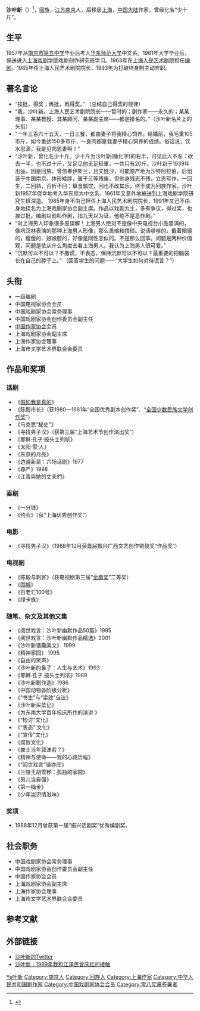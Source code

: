 '''沙叶新'''（{{bd|1939年|7月13日|2018年|7月26日|catIdx=S}}）<ref>{{Cite web |url=http://ent.ifeng.com/a/20180727/43078151_0.shtml |title=著名剧作家沙叶新去世 曾与陈道明共演《围城》 |accessdate=2018-07-27 |archive-date=2018-07-27 |archive-url=https://web.archive.org/web/20180727054716/http://ent.ifeng.com/a/20180727/43078151_0.shtml |dead-url=no }}</ref>，[[回族|回族]]，[[江苏省|江苏]][[南京市|南京]]人，后移居[[上海|上海]]，[[中国大陆|中国大陆]]作家，曾经化名“少十斤”。

== 生平 ==
1957年从[[南京市第五中学|南京市第五中学]]毕业后考入[[华东师范大学|华东师范大学]]中文系。1961年大学毕业后，保送进入[[上海戏剧学院|上海戏剧学院]]戏剧创作研究班学习。1963年在[[上海人民艺术剧院|上海人民艺术剧院]]担任[[编剧|编剧]]。1985年任上海人民艺术剧院院长，1993年为打破终身制主动弃职。

== 著名言论 ==
*“挨批，得奖；再批，再得奖。” （总结自己得奖的规律）
*“我，沙叶新。上海人民艺术剧院院长——暂时的；剧作家——永久的；某某理事、某某教授、其某顾问、某某副主席——都是掛名的。”（沙叶新名片上的头衔）
*“一年三百六十五天，一日三餐，都由妻子将我精心饲养。结婚前，我毛重105市斤，如今重达150多市斤，一身肉都是我妻子精心饲养的成绩。俗话说，饮水思源，我是见肉思妻啊！” 
*“沙叶新，曾化名少十斤。少十斤为沙叶新(簡化字)的右半，可见此人不左：砍去一半，也不过十斤，又足见他无足轻重，一共只有20斤。沙叶新于1939年出品，因是回族，曾信奉伊斯兰，且又姓沙，可能原产地为沙特阿拉伯，后组装于中国南京。体形矮胖，属于三等残废，但他身残志不残，立志写作，一回生，二回熟，百折不回；箪食瓢饮，回也不改其乐，终于成为回族作家。沙叶新1957年侥幸地考入华东师大中文系，1961年又意外地被送到上海戏剧学院研究生班深造。 1985年身不由己担任上海人民艺术剧院院长，1991年又己不由身地挂名为上海戏剧家协会副主席。作品以戏剧为主，多有争议，得过奖，也挨过批。编剧以前叫作剧，指九天以为证，他绝不是恶作剧。”
*“对上海男人印象很多是误解！上海男人绝对不是像中央电视台小品里演的，像巩汉林表演的那种上海男人形像，那么畏缩和猥琐。说话嗲嗲的，戴着眼镜的，瘦瘦的、娘娘腔的，好像是同性恋似的。不是那么回事。问题是两种价值观，问题是侬从什么角度去看上海男人。我认为上海男人很可爱。”
*“沉默可以不可以？不撒谎，不表态，保持沉默可以不可以？最重要的把脑袋长在自己的脖子上。” （回答学生的问题——“大学生如何对待谎言？”）

== 头衔 ==
* 一级编剧
* 中国电视家协会会员
* 中国戏剧家协会常务理事
* 中国戏剧家协会创作委员会副主任
* [[中国作家协会|中国作家协会]]会员
* 上海戏剧家协会副主席
* 上海作家协会理事
* 上海市文学艺术界联合会委员

== 作品和奖项 ==
=== 话剧 ===
*《[[假如我是真的_(劇本)|假如我是真的]]》
*《陈毅市长》（获1980—1981年“全国优秀剧本创作奖”、“[[全国少数民族文学创作骏马奖|全国少数民族文学创作奖]]”）
*《马克思“秘史”》
*《寻找男子汉》（获第三届“上海艺术节创作演出奖”）
*《耶稣·孔子·披头士列侬》
*《太阳·雪·人》
*《东京的月亮》
*《边疆新苗：六场话剧》1977
*《尊严》1998
*《江青與她的丈夫們》

=== 喜剧 ===
*《一分钱》
*《约会》（获“上海优秀创作奖”）

=== 电影 ===
*《寻找男子汉》（1988年12月获首届振兴广西文艺创作铜鼓奖“作品奖”）

=== 电视剧 ===
*《陈毅与刺客》（获电视剧第三届“[[金鹰奖|金鹰奖]]”二等奖）
*《[[围城_(电视剧)|围城]]》
*《百老汇100号》
*《绿卡族》

=== 随笔、杂文及其他文集 ===
*《阅世戏言：沙叶新幽默作品50篇》1995
*《阅世戏言：沙叶新幽默作品精选》2001
*《沙叶新谐趣美文》 1999
*《精神家园》 1995
*《自由的笑声》
*《沙叶新的鼻子：人生与艺术》1993
*《耶稣.孔子.披头士列浓》1989
*《沙叶新剧作选》1986
*《中国动物各阶级分析》
*《“书生”与“梁效”刍议》
*《沙叶新买菜记》
*《为东南大学百年校庆所作的演讲 》
*《“检讨”文化》
*《“表态” 文化》
*《“宣传”文化》
*《腐败文化》
*《粪土当年郭沫若？》
*《精神与使命——我的心路历程》
*《“阅世戏言”谐亦庄》
*《兰陵王胡雪桦：孤独的家园》
*《男儿当自强》
*《第一桶金》
*《少年岂识情滋味》

=== 奖项 ===
*1988年12月曾获第一届“振兴话剧奖”优秀编剧奖。

== 社会职务 ==
*中国戏剧家协会常务理事
*中国戏剧家协会创作委员会副主任
*中国作家协会会员
*上海戏剧家协会副主席
*上海作家协会理事
*上海市文学艺术界联合会委员

== 参考文献 ==
{{Reflist}}

== 外部链接 ==
* [http://twitter.com/shayexin 沙叶新的Twitter] {{Wayback|url=http://twitter.com/shayexin |date=20100509235816 }}
* [https://web.archive.org/web/20160305092258/http://www.21ccom.net/articles/lsjd/lsjj/article_2013042381885.html 沙叶新：1989年我和江泽民曾庆红的接触]

{{中国戏剧家协会第四届理事会}}

{{Authority control}}
{{DEFAULTSORT:Sha沙}}
[[Category:沙姓|Ye叶新]]
[[Category:南京人|Category:南京人]]
[[Category:回族人|Category:回族人]]
[[Category:上海作家|Category:上海作家]]
[[Category:中华人民共和国剧作家|Category:中华人民共和国剧作家]]
[[Category:中国戏剧家协会会员|Category:中国戏剧家协会会员]]
[[Category:零八宪章签署者|Category:零八宪章签署者]]